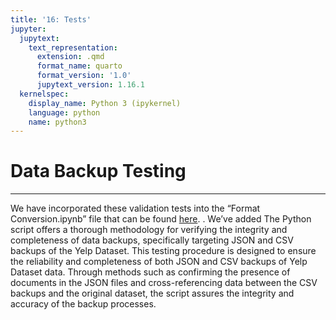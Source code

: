 ```yaml
---
title: '16: Tests'
jupyter:
  jupytext:
    text_representation:
      extension: .qmd
      format_name: quarto
      format_version: '1.0'
      jupytext_version: 1.16.1
  kernelspec:
    display_name: Python 3 (ipykernel)
    language: python
    name: python3
---
```


# Data Backup Testing

* * *
We have incorporated these validation tests into the "Format Conversion.ipynb" file that can be found [here](https://github.com/stats-at-Rutgers/group-project-collective_creators/blob/main/Format%20Conversion.ipynb). . We've added The Python script offers a thorough methodology for verifying the integrity and completeness of data backups, specifically targeting JSON and CSV backups of the Yelp Dataset. This testing procedure is designed to ensure the reliability and completeness of both JSON and CSV backups of Yelp Dataset data. Through methods such as confirming the presence of documents in the JSON files and cross-referencing data between the CSV backups and the original dataset, the script assures the integrity and accuracy of the backup processes.

